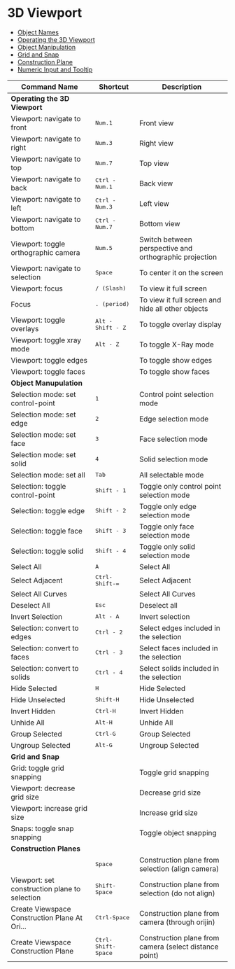 # 3D Viewport

- [Object Names](./3d-viewport/object-names)
- [Operating the 3D Viewport](./3d-viewport/operating-the-3d-viewport)
- [Object Manipulation](./3d-viewport/object-manipulation)
- [Grid and Snap](./3d-viewport/grid-and-snap)
- [Construction Plane](./3d-viewport/construction-plane)
- [Numeric Input and Tooltip](./3d-viewport/numeric-input-and-tooltip)

| Command Name                                  | Shortcut                    | Description                                            |
| --------------------------------------------- | --------------------------- | ------------------------------------------------------ |
| **Operating the 3D Viewport**                |                             |                                                        |
| Viewport: navigate to front                   | <kbd>Num.1</kbd>            | Front view                                             |
| Viewport: navigate to right                   | <kbd>Num.3</kbd>            | Right view                                             |
| Viewport: navigate to top                     | <kbd>Num.7</kbd>            | Top view                                               |
| Viewport: navigate to back                    | <kbd>Ctrl - Num.1</kbd>     | Back view                                              |
| Viewport: navigate to left                    | <kbd>Ctrl - Num.3</kbd>     | Left view                                              |
| Viewport: navigate to bottom                  | <kbd>Ctrl - Num.7</kbd>     | Bottom view                                            |
| Viewport: toggle orthographic camera          | <kbd>Num.5</kbd>            | Switch between perspective and orthographic projection |
| Viewport: navigate to selection               | <kbd>Space</kbd>            | To center it on the screen                             |
| Viewport: focus                               | <kbd>/ (Slash)</kbd>        | To view it full screen                                 |
| Focus                                         | <kbd>. (period)</kbd>       | To  view it full screen and hide all other objects     |
| Viewport: toggle overlays                     | <kbd>Alt - Shift - Z</kbd>  | To toggle overlay display                              |
| Viewport: toggle xray mode                    | <kbd>Alt - Z</kbd>          | To toggle X-Ray mode                                   |
| Viewport: toggle edges                        |                             | To toggle show edges                                   |
| Viewport: toggle faces                        |                             | To toggle show faces                                   |
| **Object Manupulation**                       |                             |                                                        |
| Selection mode: set control-point             | <kbd>1</kbd>                | Control point selection mode                           |
| Selection mode: set edge                      | <kbd>2</kbd>                | Edge selection mode                                    |
| Selection mode: set face                      | <kbd>3</kbd>                | Face selection mode                                    |
| Selection mode: set solid                     | <kbd>4</kbd>                | Solid selection mode                                   |
| Selection mode: set all                       | <kbd>Tab</kbd>              | All selectable mode                                    |
| Selection: toggle control-point               | <kbd>Shift - 1</kbd>        | Toggle only control point selection mode               |
| Selection: toggle edge                        | <kbd>Shift - 2</kbd>        | Toggle only edge selection mode                        |
| Selection: toggle face                        | <kbd>Shift - 3</kbd>        | Toggle only face selection mode                        |
| Selection: toggle solid                       | <kbd>Shift - 4</kbd>        | Toggle only solid selection mode                       |
| Select All                                    | <kbd>A</kbd>                | Select All                                             |
| Select Adjacent                               | <kbd>Ctrl-Shift-=</kbd>     | Select Adjacent                                        |
| Select All Curves                             |                             | Select All Curves                                      |
| Deselect All                                  | <kbd>Esc</kbd>              | Deselect all                                           |
| Invert Selection                              | <kbd>Alt - A</kbd>          | Invert selection                                       |
| Selection: convert to edges                   | <kbd>Ctrl - 2</kbd>         | Select edges included in the selection                 |
| Selection: convert to faces                   | <kbd>Ctrl - 3</kbd>         | Select faces included in the selection                 |
| Selection: convert to solids                  | <kbd>Ctrl - 4</kbd>         | Select solids included in the selection                |
| Hide Selected                                 | <kbd>H</kbd>                | Hide Selected                                          |
| Hide Unselected                               | <kbd>Shift-H</kbd>          | Hide Unselected                                        |
| Invert Hidden                                 | <kbd>Ctrl-H</kbd>           | Invert Hidden                                          |
| Unhide All                                    | <kbd>Alt-H</kbd>            | Unhide All                                             |
| Group Selected                                | <kbd>Ctrl-G</kbd>           | Group Selected                                         |
| Ungroup Selected                              | <kbd>Alt-G</kbd>            | Ungroup Selected                                       |
| **Grid and Snap**                          |                             |                                                        |
| Grid: toggle grid snapping                    |                             | Toggle grid snapping                                   |
| Viewport: decrease grid size                  |                             | Decrease grid size                                     |
| Viewport: increase grid size                  |                             | Increase grid size                                     |
| Snaps: toggle snap snapping                   |                             | Toggle object snapping                                 |
| **Construction Planes**                       |                             |                                                        |
|                                               | <kbd>Space</kbd>            | Construction plane from selection (align camera)       |
| Viewport: set construction plane to selection | <kbd>Shift-Space</kbd>      | Construction plane from selection (do not align)       |
| Create Viewspace Construction Plane At Ori... | <kbd>Ctrl-Space</kbd>       | Construction plane from camera (through orijin)        |
| Create Viewspace Construction Plane           | <kbd>Ctrl-Shift-Space</kbd> | Construction plane from camera (select distance point) |




